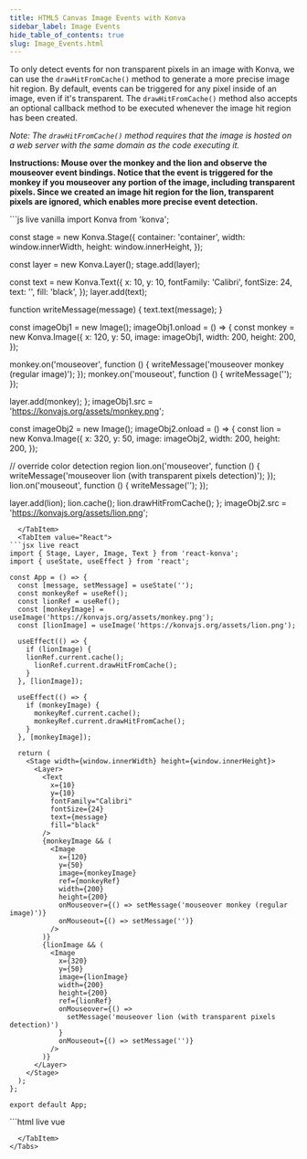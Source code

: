 ```yaml
---
title: HTML5 Canvas Image Events with Konva
sidebar_label: Image Events
hide_table_of_contents: true
slug: Image_Events.html
---
```


To only detect events for non transparent pixels in an image with Konva, we can use the `drawHitFromCache()` method to generate a more precise image hit region.
By default, events can be triggered for any pixel inside of an image, even if it's transparent. The `drawHitFromCache()` method also accepts an optional callback method to be executed whenever the image hit region has been created.

*Note: The `drawHitFromCache()` method requires that the image is hosted on a web server with the same domain as the code executing it.*

**Instructions: Mouse over the monkey and the lion and observe the mouseover event bindings. Notice that the event is triggered for the monkey if you mouseover any portion of the image, including transparent pixels. Since we created an image hit region for the lion, transparent pixels are ignored, which enables more precise event detection.**


<Tabs>
  <TabItem value="Vanilla" default>
```js live vanilla
import Konva from 'konva';

const stage = new Konva.Stage({
  container: 'container',
  width: window.innerWidth,
  height: window.innerHeight,
});

const layer = new Konva.Layer();
stage.add(layer);

const text = new Konva.Text({
  x: 10,
  y: 10,
  fontFamily: 'Calibri',
  fontSize: 24,
  text: '',
  fill: 'black',
});
layer.add(text);

function writeMessage(message) {
  text.text(message);
}

const imageObj1 = new Image();
imageObj1.onload = () => {
  const monkey = new Konva.Image({
    x: 120,
    y: 50,
    image: imageObj1,
    width: 200,
    height: 200,
  });

  monkey.on('mouseover', function () {
    writeMessage('mouseover monkey (regular image)');
  });
  monkey.on('mouseout', function () {
    writeMessage('');
  });

  layer.add(monkey);
};
imageObj1.src = 'https://konvajs.org/assets/monkey.png';

const imageObj2 = new Image();
imageObj2.onload = () => {
  const lion = new Konva.Image({
    x: 320,
    y: 50,
    image: imageObj2,
    width: 200,
    height: 200,
  });

  // override color detection region
  lion.on('mouseover', function () {
    writeMessage('mouseover lion (with transparent pixels detection)');
  });
  lion.on('mouseout', function () {
    writeMessage('');
  });

  layer.add(lion);
  lion.cache();
  lion.drawHitFromCache();
};
imageObj2.src = 'https://konvajs.org/assets/lion.png';
```
  </TabItem>
  <TabItem value="React">
```jsx live react
import { Stage, Layer, Image, Text } from 'react-konva';
import { useState, useEffect } from 'react';

const App = () => {
  const [message, setMessage] = useState('');
  const monkeyRef = useRef();
  const lionRef = useRef();
  const [monkeyImage] = useImage('https://konvajs.org/assets/monkey.png');
  const [lionImage] = useImage('https://konvajs.org/assets/lion.png');

  useEffect(() => {
    if (lionImage) {
    lionRef.current.cache();
      lionRef.current.drawHitFromCache();
    }
  }, [lionImage]);

  useEffect(() => {
    if (monkeyImage) {
      monkeyRef.current.cache();
      monkeyRef.current.drawHitFromCache();
    }
  }, [monkeyImage]);

  return (
    <Stage width={window.innerWidth} height={window.innerHeight}>
      <Layer>
        <Text
          x={10}
          y={10}
          fontFamily="Calibri"
          fontSize={24}
          text={message}
          fill="black"
        />
        {monkeyImage && (
          <Image
            x={120}
            y={50}
            image={monkeyImage}
            ref={monkeyRef}
            width={200}
            height={200}
            onMouseover={() => setMessage('mouseover monkey (regular image)')}
            onMouseout={() => setMessage('')}
          />
        )}
        {lionImage && (
          <Image
            x={320}
            y={50}
            image={lionImage}
            width={200}
            height={200}
            ref={lionRef}
            onMouseover={() =>
              setMessage('mouseover lion (with transparent pixels detection)')
            }
            onMouseout={() => setMessage('')}
          />
        )}
      </Layer>
    </Stage>
  );
};

export default App;
```
  </TabItem>
  <TabItem value="Vue">
```html live vue
<template>
  <v-stage :config="stageSize">
    <v-layer>
      <v-text :config="textConfig" />
      <v-image
        v-if="monkeyImage"
        :config="monkeyConfig"
        @mouseover="handleMonkeyOver"
        @mouseout="handleMouseOut"
      />
      <v-image
        v-if="lionImage"
        :config="lionConfig"
        @mouseover="handleLionOver"
        @mouseout="handleMouseOut"
        ref="lionRef"
      />
    </v-layer>
  </v-stage>
</template>

<script setup>
import { ref, computed, onMounted } from 'vue';

const message = ref('');
const monkeyImage = ref(null);
const lionImage = ref(null);
const lionRef = ref(null);

const stageSize = {
  width: window.innerWidth,
  height: window.innerHeight
};

const textConfig = computed(() => ({
  x: 10,
  y: 10,
  fontFamily: 'Calibri',
  fontSize: 24,
  text: message.value,
  fill: 'black'
}));

const monkeyConfig = computed(() => ({
  x: 120,
  y: 50,
  image: monkeyImage.value,
  width: 200,
  height: 200
}));

const lionConfig = computed(() => ({
  x: 320,
  y: 50,
  image: lionImage.value,
  width: 200,
  height: 200
}));

const loadImage = (src) => {
  return new Promise((resolve) => {
    const img = new Image();
    img.onload = () => resolve(img);
    img.src = src;
  });
};

onMounted(async () => {
  const [monkey, lion] = await Promise.all([
    loadImage('/images/monkey.png'),
    loadImage('/images/lion.png'),
  ]);
  monkeyImage.value = monkey;
  lionImage.value = lion;
  
  // Wait for the next tick to ensure the image is rendered
  nextTick(() => {
    if (lionRef.value) {
      lionRef.value.getNode().drawHitFromCache();
    }
  });
});

const handleMonkeyOver = () => {
  message.value = 'mouseover monkey (regular image)';
};

const handleLionOver = () => {
  message.value = 'mouseover lion (with transparent pixels detection)';
};

const handleMouseOut = () => {
  message.value = '';
};
</script>
```
  </TabItem>
</Tabs> 